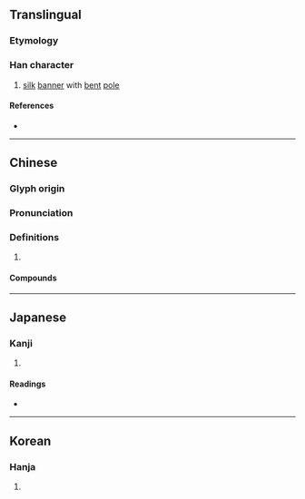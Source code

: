 {{character info/new}}
==Translingual==

===Etymology===
{{Han compound|㫃|丹|c1=s|c2=p|ls=psc}}

===Han character===
{{Han char|rn=70|rad=方|as=06|sn=10|four=08247|canj=YSOBY|ids=⿸⿰方𠂉丹}}

# [[silk]] [[banner]] with [[bent]] [[pole]]

====References====
* {{Han ref|kx=0482.170|dkj=13640|dj=0844.100|hdz=32178.040|uh=65C3|ud=26051|bh=D1D0|bd=53712}}

----

==Chinese==
{{zh-forms}}

===Glyph origin===
{{Han etym}}

===Pronunciation===
{{zh-pron
|m=zhān
|c=zin1
|mc=y
|oc=y
|cat=
}}

===Definitions===
{{zh-hanzi}}

# {{rfdef|zh}}

====Compounds====
{{zh-der|嚼旃|廣夏細旃|旃檀|旃荼羅|旃裘|旃毛|戎旃|旃車}}

----

==Japanese==

===Kanji===
{{ja-kanji|grade=|rs=方06}}

# {{defn|lang=ja|sort=方06}}

====Readings====
* {{ja-readings|on=[[せん]] (sen)|kun=[[はた]] (hata)}}

----

==Korean==

===Hanja===
{{ko-hanja|hangeul=전|eumhun=|rv=jeon|mr=chŏn|y=cen}}

# {{defn|lang=ko|sort=方06}}